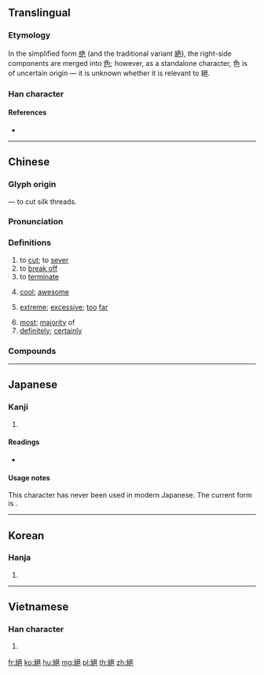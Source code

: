 {{character info/new}}
{{also|絶|绝}}
==Translingual==

===Etymology===
In the simplified form [[绝]] (and the traditional variant [[絶]]), the right-side components are merged into [[色]]; however, as a standalone character, 色 is of uncertain origin — it is unknown whether it is relevant to 絕.

===Han character===
{{Han char|rn=120|rad=糸|as=06|sn=12|four=27917|canj=VFSHU|ids=⿰糹⿱刀巴}}

====References====
* {{Han ref|kx=0922.040|dkj=27407|dj=1355.090|hdz=53396.040|uh=7D55|ud=32085|bh=B5B4|bd=46516}}

----

==Chinese==
{{zh-forms|s=绝|t2=絶}}

===Glyph origin===
{{Han etyl}}
{{Han compound|糸|刀|卩|c1=s|c2=s|c3=p|alt1=糹|alt3=巴|t1=silk|t2=knife|ls=psc}} — to cut silk threads.

===Pronunciation===
{{zh-pron
|m=jué
|c=zyut6,zyut3
|h=pfs=chhie̍t
|md=ciŏk
|mn=che̍h/choa̍t
|mn_note=che̍h - vernacular; choa̍t - literary
|w=5xxiq
|mc=y
|oc=y
|cat=v,a,adv
}}

===Definitions===
{{zh-hanzi}}

# to [[cut]]; to [[sever]]
# to [[break off]]
# to [[terminate]]
# {{lb|zh|colloquial}} [[cool]]; [[awesome]]
#: {{zh-x|太 絕 了|way '''cool'''; '''awesome'''}}
# {{lb|zh|colloquial}} [[extreme]]; [[excessive]]; [[too]] [[far]]
# [[most]]; [[majority]] of
# [[definitely]]; [[certainly]]

===Compounds===
{{zh-der|絕對|告絕|三絕|光前絕後|圮絕|恨絕|堅苦卓絕|三絕韋編|慟絕|冠絕|伯牙絕絃|史不絕書|叫絕|不絕口|冠絕古今|卓絕群倫|息交絕游|千古絕唱|妙絕一時|回絕|意斷恩絕|不絕於耳|慘絕人寰|不絕若線|孤絕|念不絕口|屏絕|存亡絕續|彈盡援絕|弊絕風清|卓絕|不絕如縷|好絕|天不絕人|悲痛欲絕|妙絕時人|奇絕|奄奄垂絕|剪絕|奔逸絕塵|恩斷意絕|恩斷義絕|命不該絕|四絕|五絕|四離四絕|唐三絕|一絕|古今絕色|孤峰絕岸|四絕碑|垂絕|令人絕倒|不絕|不絕如線|七絕|哀哀欲絕|幽絕|存亡繼絕|杜門自絕|殄絕|殊絕|穎悟絕倫|摧絕|曠古絕倫|斷絕往來|破琴絕絃|楚莊絕纓|斷子絕孫|斗絕|拿手絕活|源源不絕|斷根絕種|氣絕|杜口絕言|拚絕|水斷陸絕|空前絕後|生離死絕|斬宗絕嗣|戒絕|禍絕福連|懸崖絕壁|杜絕|深惡痛絕|滔滔不絕|拒絕|清雅絕塵|杜口絕舌|打絕板|獨門絕活|穎悟絕人|殊方絕域|斷港絕潢|斗絕一隅|滅門絕戶|滅絕人性|淒絕|拒絕承付|泯絕|楚絕|找絕|沉博絕麗|決絕|斷絕|禁絕|杜絕後患|懸絕|根絕|空古絕今|稱奇道絕|棄絕|斬盡殺絕|拍案叫絕|滅絕|興微繼絕|絕世出塵|遐方絕壤|興亡繼絕|絕招|絕聖棄知|絕對時間|超世絕倫|絕望|絕席|絕早|絕韋編|絕命詞|絕滅|絕戶計|絕難|超前絕後|聽絕|絕世無倫|阻絕|絕氣|絕對音樂|絕對溼度|絕對零度|絕後患|絕地天通|絕傳|絕粒|絕境|絕跡|絕版|艱苦卓絕|絕配|繼絕存亡|絕後計|超然絕俗|絕世孤品|香象絕流|絕大多數|絕世佳人|絕塞|絕壁天懸|絕俗離世|超今絕古|絕壑|興廢繼絕|絕藝|絕緣|綿延不絕|絕纓|義絕|絕仁棄義|絕筆|絕育|絕世超倫|絕倒|絕密|絕代|絕景|絕意|竭絕|絕不屈服|韋編三絕|迆邐不絕|絕妙好辭|絕路|絕長續短|絡繹不絕|絕島|精采絕倫|絕力|自絕|絕情|絕世|絕問|絕世獨立|絕口|超軼絕塵|鱗鴻杳絕|絕絃|絕世無雙|絕詣|絕不|荒謬絕倫|絕句|絕倫|絕熱|經濟絕交|絕戶|驚才絕豔|絕麟|絕轡|絕品|絕非|逸群絕俗|絕對主義|絕佳|絕口不提|謝絕|身懷絕技|覆宗絕嗣|絕塵|絕不相同|絕國|豔絕一時|絕契|遐方絕域|絕學|豔色絕世|糧盡援絕|鼎沸不絕|結絕|超世絕俗|軼群絕類|聰明絕頂|精美絕倫|絕流|逸群絕倫|越絕書|鴻稀鱗絕|絕長繼短|辟穀絕粒|魚雁不絕|絕頂聰明|絕目|絕倫超群|繼絕扶傾|絕才|香煙不絕|香火不絕|絕色|絕壁|絕俗|覆宗絕祀|風華絕代|風清弊絕|絕對數字|絕糧|色藝雙絕|語妙絕倫|讚不絕口|音耗不絕|頓絕|絕命書|絕唱|踔絕|覷絕|絕裾而去|豔絕|絕頂天|絕塵拔俗|絕對論|絕域|絕人|絕技|隔絕|陷入絕境|絕巖|絕響|絕甘分少|絕對溫度|絕版書|絕食|絕長補短|連綿不絕|音問兩絕|舉鼎絕臏|精妙絕倫|絕然|豔美絕俗|絕垠|色藝絕倫|絕地|絕對多數|超邁絕倫|絕子絕孫|絕症|絕域殊方|遺編絕簡|絕域異方|絕頂|絕業|路絕人稀|絕種|絕色佳人|絕命|超絕群倫|繼絕|超群絕倫|超俗絕世|遺世絕俗|絕後光前|高才絕學|精絕|違時絕俗|興滅繼絕|駱驛不絕|超逸絕塵|絕妙|賣絕|絕對值|貞高絕俗|絕渡逢舟|色藝兩絕|趕盡殺絕|絕後|絕緣體|誅盡殺絕|絕嗣|詞窮理絕|絕乏|繼絕興亡|絕活|觀絕|言絕|絕交|蕃衍不絕|老絕戶|義斷恩絕|超絕|絕處逢生|絕聖棄智|絕無僅有|絕對高度|絕口不道|絕代佳人}}

----

==Japanese==

===Kanji===
{{ja-kanji|grade=|rs=糸06}}

# {{defn|lang=ja|sort=糸06}}

====Readings====
* {{ja-readings|on=[[ぜつ]] (zetsu)|kun=[[たえる]] (taeru), [[たつ]] (tatsu), [[たやす]] (tayasu)|nanori=}}

====Usage notes====
This character has never been used in modern Japanese. The current form is {{ja-l|絶}}.

----

==Korean==

===Hanja===
{{ko-hanja|hangeul=절|eumhun=|rv=jeol|mr=chŏl|y=cel}}

# {{defn|lang=ko|sort=糸06}}

----

==Vietnamese==

===Han character===
{{vi-hantu|[[tuyệt]]|rs=糸06}}

# {{defn|lang=vi|sort=糸06}}

[[fr:絕]]
[[ko:絕]]
[[hu:絕]]
[[mg:絕]]
[[pl:絕]]
[[th:絕]]
[[zh:絕]]